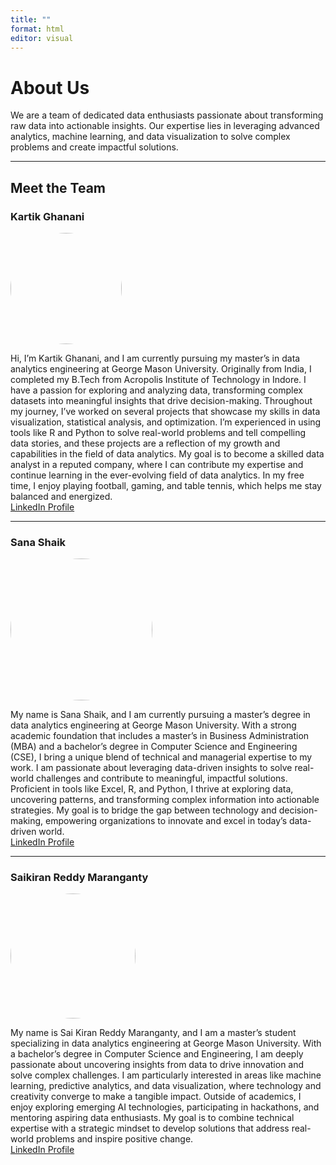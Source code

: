 ```yaml
---
title: ""
format: html
editor: visual
---
```


# About Us

We are a team of dedicated data enthusiasts passionate about transforming raw data into actionable insights. Our expertise lies in leveraging advanced analytics, machine learning, and data visualization to solve complex problems and create impactful solutions.

------------------------------------------------------------------------

## Meet the Team

### Kartik Ghanani

![](images/WhatsApp Image 2024-12-11 at 02.17.05_e0654d1a-01.jpg){style="border-radius: 50%;" fig-align="left" width="4.7cm"}

Hi, I'm Kartik Ghanani, and I am currently pursuing my master's in data analytics engineering at George Mason University. Originally from India, I completed my B.Tech from Acropolis Institute of Technology in Indore. I have a passion for exploring and analyzing data, transforming complex datasets into meaningful insights that drive decision-making.
Throughout my journey, I've worked on several projects that showcase my skills in data visualization, statistical analysis, and optimization. I’m experienced in using tools like R and Python to solve real-world problems and tell compelling data stories, and these projects are a reflection of my growth and capabilities in the field of data analytics.
My goal is to become a skilled data analyst in a reputed company, where I can contribute my expertise and continue learning in the ever-evolving field of data analytics. In my free time, I enjoy playing football, gaming, and table tennis, which helps me stay balanced and energized.\
[LinkedIn Profile](#0)

------------------------------------------------------------------------

### Sana Shaik

![](images/WhatsApp Image 2024-12-11 at 02.11.00_53c6e92f-02.jpg){style="border-radius: 50%;" fig-align="left" width="6cm"}

My name is Sana Shaik, and I am currently pursuing a master’s degree in data analytics engineering at George Mason University. With a strong academic foundation that includes a master’s in Business Administration (MBA) and a bachelor’s degree in Computer Science and Engineering (CSE), I bring a unique blend of technical and managerial expertise to my work. I am passionate about leveraging data-driven insights to solve real-world challenges and contribute to meaningful, impactful solutions. Proficient in tools like Excel, R, and Python, I thrive at exploring data, uncovering patterns, and transforming complex information into actionable strategies. My goal is to bridge the gap between technology and decision-making, empowering organizations to innovate and excel in today’s data-driven world.\
[LinkedIn Profile](https://www.linkedin.com)

------------------------------------------------------------------------

### Saikiran Reddy Maranganty

![](images/member3.jpg){style="border-radius: 50%;" fig-align="center" width="5.3cm"}

My name is Sai Kiran Reddy Maranganty, and I am a master’s student specializing in data analytics engineering at George Mason University. With a bachelor’s degree in Computer Science and Engineering, I am deeply passionate about uncovering insights from data to drive innovation and solve complex challenges. I am particularly interested in areas like machine learning, predictive analytics, and data visualization, where technology and creativity converge to make a tangible impact. Outside of academics, I enjoy exploring emerging AI technologies, participating in hackathons, and mentoring aspiring data enthusiasts. My goal is to combine technical expertise with a strategic mindset to develop solutions that address real-world problems and inspire positive change.\
[LinkedIn Profile](https://www.linkedin.com)
